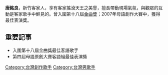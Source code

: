{{Unreferenced|time=2020-05-27T07:09:57+00:00}}
{{藝人
| 姓名 = 唐銘良
| 類型 = 男歌手
| 圖片 = 
| 圖片尺寸 =
| 圖片簡介 = 
| 英文名 = 
| 昵称 = 阿良
| 國籍 = {{ROC}}
| 民族 = 客家人（海陸腔）
| 出生日期 = 10月19日
| 出生地點 = {{TWN}}[[屏東縣|屏東縣]][[潮州鎮|潮州鎮]]
| 語言= [[客家話|客家話]]、[[國語|國語]]和[[台語|台語]]
| 教育程度= 專肄業
| 職業 = [[歌手|歌手]]、唱片製作人、詞曲創作人、節目主持人
| 經紀公司 =
| 唱片公司 = 
| 相關團體 = [[唐野樂團|唐野樂團]]
| 活躍年代 = 1997年至今
| 網站 = 
}}

'''唐銘良'''，新竹客家人，享有客家搖滾天王之美譽，擅長帶動現場氣氛，與觀眾的互動是客家歌手中鮮見的。曾入圍第十八屆[[金曲獎|金曲獎]]；2007年母語創作大賽中，獲得最佳表演獎。

==重要記事==
*入圍第十八屆金曲獎最佳客語歌手
*第四屆母語原創大賽客語組最佳表演獎

[[Category:台灣創作歌手|Category:台灣創作歌手]]
[[Category:台灣男歌手|Category:台灣男歌手]]
{{taiwan-bio-stub}}